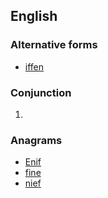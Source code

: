 ==English==
{{tea room|y=2012|m=October}}

===Alternative forms===
* [[iffen]]

===Conjunction===
{{en-con}}
# {{eye dialect of|if|lang=en}}

===Anagrams===
* [[Enif#English|Enif]]
* [[fine#English|fine]]
* [[nief#English|nief]]